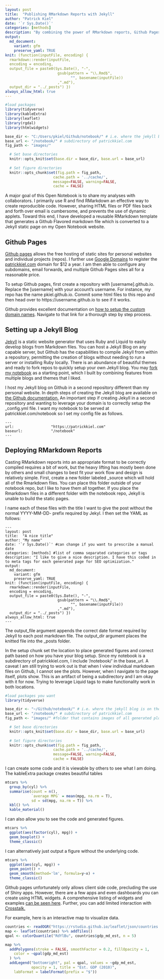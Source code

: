 ```yaml
---
layout: post
title:  "Publishing RMarkdown Reports with Jekyll"
author: "Patrick Kiel"
date: '`r Sys.Date()`'
categories: [methods]
description: "By combining the power of RMarkdown reports, Github Pages, and Jekyll, you can easily share in-depth data analyses with your team. Follow this guide to deploy RMarkdown reports in your Open Notebook."
output:
  md_document:
    variant: gfm
    preserve_yaml: TRUE
knit: (function(inputFile, encoding) {
  rmarkdown::render(inputFile, 
  encoding = encoding, 
  output_file = paste0(Sys.Date(), "-",
                        gsub(pattern = "\\.Rmd$",
                              "", basename(inputFile))
                        ,".md"), 
  output_dir = "../_posts") })
always_allow_html: true
---
```


```r
#load packages
library(tidyverse)
library(kableExtra)
library(leaflet)
library(rgdal)
library(htmlwidgets)

base_dir <- "C:/Users/pkiel/Github/notebook/" # i.e. where the jekyll blog is on the hard drive.
base_url <- "/notebook/" # subdirectory of patrickkiel.com
fig_path <- "images/"

  # Set base directories
  knitr::opts_knit$set(base.dir = base_dir, base.url = base_url)
  
  # Set figure directories
  knitr::opts_chunk$set(fig.path = fig_path,
                      cache.path = '../cache/',
                      message=FALSE, warning=FALSE,
                      cache = FALSE)
```

<link rel="stylesheet" href="https://unpkg.com/leaflet@1.7.1/dist/leaflet.css" integrity="sha512-xodZBNTC5n17Xt2atTPuE1HxjVMSvLVW9ocqUKLsCC5CXdbqCmblAshOMAS6/keqq/sMZMZ19scR4PsZChSR7A==" crossorigin="" />
<script src="https://unpkg.com/leaflet@1.7.1/dist/leaflet.js" integrity="sha512-XQoYMqMTK8LvdxXYG3nZ448hOEQiglfqkJs1NOQV44cWnUrBc8PkAOcXy20w0vlaXaVUearIOBhiXZ5V3ynxwA==" crossorigin=""></script>




A major goal of this Open Notebook is to share my analyses with collaborators. I primarily use R and find RMarkdown an effective way to create reproducible code. However, sharing HTML files or PDF files back and forth over email is cumbersome, and prevents the use of dynamic applets. Toward this end, I have developed a reusable RMarkdown template that generates a Github Flavored markdown file which is converted to a Jekyll static page on my Open Notebook website.

## Github Pages
[Github pages](https://pages.github.com/) allows the free hosting of static sites for personal websites and individual projects (repos). I further use [Google Domains](https://domains.google.com/) to register the [patrickkiel.com](https://patrickkiel.com) domain for \$12 a year. I am then able to configure any subdomains, email forwards, and multiple Github Pages sites all for a reasonable price.

To setup Github pages, first create a repository with [username].github.io. Replace the [username] with your account's username. For instance, my repo has the name pkiel.github.io. Commit some html files to this repo and then head over to https://username.github.io to see if it works.

Github provides excellent documentation on [how to setup the custom domain names](https://docs.github.com/en/pages/configuring-a-custom-domain-for-your-github-pages-site/managing-a-custom-domain-for-your-github-pages-site). Navigate to that link for a thorough step by step process.

## Setting up a Jekyll Blog
[Jekyll](https://jekyllrb.com/) is a static website generator that uses Ruby and Liquid to easily develop blogs from Markdown files. You can host a Jekyll Blog on any capable server, but Github has the capabilities to compile Jekyll from within a repository, permitting the creation of blogs without needing to run a server or installing Ruby locally. There is an abundance of beautiful themes and ready to fork repos to quickly setup your own Jekyll blog. You may [fork my notebook](https://github.com/pkiel/notebook) as a starting point, which I built by combining features from multiple blogs and themes that I liked. 

I host my Jekyll blog on Github in a second repository different than my personal website. In depth steps of creating the Jekyll blog are available on [the Github documentation.](https://docs.github.com/en/pages/setting-up-a-github-pages-site-with-jekyll) An important step if creating Jekyll in a second repository and wanting to leverage your domain is to correctly setup the _config.yml file. I want my notebook to be served at patrickkiel.com/notebook so I set my config file as follows.

    ---
    url:                 "https://patrickkiel.com"
    baseurl:             "/notebook"
    ---


## Deploying RMarkdown Reports

Casting RMarkdown reports into an appropriate format to be correctly compiled requires a bit of work, but the heavy lifting has mostly been done by others and small changes to best fit your work flow and design is relatively simple. First, create a new folder labeled _source which will hold all of the Rmarkdown files. You can place this folder outside of your notebook repo, but I like to have them all together. If you place the Rmarkdown files in a different folder with the notebook repo, Jekyll is unable to build the static pages.

I name each of these files with the title I want to give the post without the normal YYYY-MM-DD- prefix required by Jekyl. I then set the YAML as follows:

    ---
    layout: post
    title:  "A nice title"
    author: "My name"
    date: '`r Sys.Date()`' #can change if you want to prescribe a manual date
    categories: [methods] #list of comma separated categories or tags
    description: "I like to give a nice description. I have this coded in to meta tags for each generated page for SEO optimization."
    output:
      md_document:
        variant: gfm
        preserve_yaml: TRUE
    knit: (function(inputFile, encoding) {
      rmarkdown::render(inputFile, 
      encoding = encoding, 
      output_file = paste0(Sys.Date(), "-",
                            gsub(pattern = "\\.Rmd$",
                                  "", basename(inputFile))
                            ,".md"), 
      output_dir = "../_posts") })
    always_allow_html: true
    ---

The output_file argument appends the correct date format required by Jekyll to each post markdown file. The output_dir argument places the knitted file into the _posts folder. 

In the setup chunk set the location to place generated figures and correct path based on how you have your blog setup. Since my notebook is a subdirectory of patrickkiel.com, I include '/notebook/' in the base_url. A caveat I am still trying to work out is that when I view individual markdown files on Github, I cannot see the plots. However, when I navigate to the page itself, plots show. This is an artifact of being a subdirectory and I am okay with it for now. Trying to leverage Liquid tags to make functionality work in both locations.

```r
#load packages you want
library(tidyverse)

base_dir <- "~/Github/notebook/" # i.e. where the jekyll blog is on the hard drive.
base_url <- "/notebook/" # subdirectory of patrickkiel.com
fig_path <- "images/" #folder that contains images of all generated plots

  # Set base directories
  knitr::opts_knit$set(base.dir = base_dir, base.url = base_url)
  
  # Set figure directories
  knitr::opts_chunk$set(fig.path = fig_path,
                      cache.path = '../cache/',
                      message=FALSE, warning=FALSE,
                      cache = FALSE)
```

I can create some code and it is viewable by others to see what I am doing. The kableExtra package creates beautiful tables

```r
mtcars %>%
  group_by(cyl) %>%
  summarise(count = n(),
            `average MPG` = mean(mpg, na.rm = T),
            sd = sd(mpg, na.rm = T)) %>%
  kbl() %>%
  kable_material()
```


I can also allow you to see the code and generated figures.

```r
mtcars %>%
  ggplot(aes(factor(cyl), mpg)) +
  geom_boxplot() +
  theme_classic()
```

I can alternatively just output a figure without the underlying code.
```r
mtcars %>%
  ggplot(aes(cyl, mpg)) +
  geom_point() +
  geom_smooth(method='lm', formula=y~x) +
  theme_classic()
```

Github pages unfortunately only allows client side code, precluding the use of Shiny apps. However, there are a few apps and even dashboards you can create using HTML widgets. A comprehensive listing of widgets and examples [can be seen here](http://www.htmlwidgets.org/). Further, you can add limited interaction with [Crosstalk.](https://rstudio.github.io/crosstalk/)

For example, here is an interactive map to visualize data.
```r
countries <- readOGR("https://rstudio.github.io/leaflet/json/countries.geojson")
map <- leaflet(countries) %>% addTiles()
qpal <- colorQuantile("RdYlBu", countries$gdp_md_est, n = 5)

map %>%
  addPolygons(stroke = FALSE, smoothFactor = 0.2, fillOpacity = 1,
    color = ~qpal(gdp_md_est)
  ) %>%
  addLegend("bottomright", pal = qpal, values = ~gdp_md_est,
            opacity = 1, title = "Est. GDP (2010)",
    labFormat = labelFormat(prefix = "$"))
```

